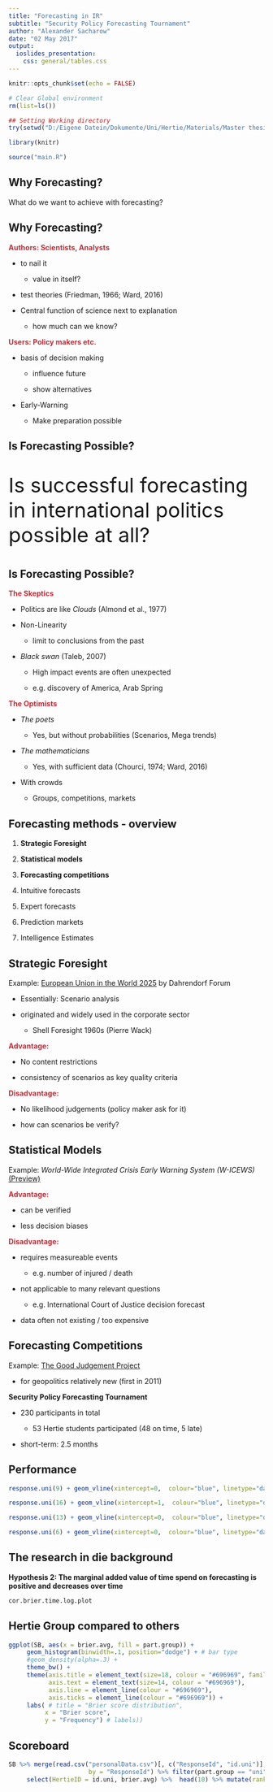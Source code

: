 ```yaml
---
title: "Forecasting in IR"
subtitle: "Security Policy Forecasting Tournament"
author: "Alexander Sacharow"
date: "02 May 2017"
output: 
  ioslides_presentation:
    css: general/tables.css
---
```


```r
knitr::opts_chunk$set(echo = FALSE)

# Clear Global environment
rm(list=ls())

## Setting Working directory
try(setwd("D:/Eigene Datein/Dokumente/Uni/Hertie/Materials/Master thesis/SecurityPolicyForecastingTournament"), silent = TRUE)

library(knitr)

source("main.R")
```

## Why Forecasting? {.text40}

<div class="centered">
What do we want to achieve with forecasting?
</div>

## Why Forecasting?


<div class="columns-2">

<div style="color:#C02F39;">**Authors: Scientists, Analysts**</div>

- to nail it

    - value in itself?

- test theories (Friedman, 1966; Ward, 2016)

- Central function of science next to explanation

    - how much can we know?

<div style="color:#C02F39;">**Users: Policy makers etc.**</div>

- basis of decision making

    - influence future

    - show alternatives

- Early-Warning

    - Make preparation possible
</div>

## Is Forecasting Possible?

<div class="centered">

<p style="font-size: 40px">
Is successful forecasting in international politics possible at all?
</p>

</div>


## Is Forecasting Possible?

<div class="columns-2">

<div style="color:#C02F39;">**The Skeptics**</div>

- Politics are like *Clouds* (Almond et al., 1977)

- Non-Linearity
   
    - limit to conclusions from the past
   
- *Black swan* (Taleb, 2007)
   
    - High impact events are often unexpected
   
    - e.g. discovery of America, Arab Spring

<div style="color:#C02F39;">**The Optimists**</div>

- *The poets*
   
    - Yes, but without probabilities (Scenarios, Mega trends)
  
- *The mathematicians*

    - Yes, with sufficient data (Chourci, 1974; Ward, 2016)
  
- With crowds
  
    - Groups, competitions, markets

</div>

## Forecasting methods - overview

1. **Strategic Foresight**

2. **Statistical models**

3. **Forecasting competitions**

4. Intuitive forecasts

5. Expert forecasts

6. Prediction markets

7. Intelligence Estimates

## Strategic Foresight

Example: [European Union in the World 2025](http://www.dahrendorf-forum.eu/wp-content/uploads/2016/05/Dahrendorf_Analysis_EU_2025_15.pdf) by Dahrendorf Forum

- Essentially: Scenario analysis

- originated  and widely used in the corporate sector

    - Shell Foresight 1960s (Pierre Wack)

<div style="color:#C02F39;">**Advantage:**</div>

- No content restrictions

- consistency of scenarios as key quality criteria

<div style="color:#C02F39;">**Disadvantage:**</div> 

- No likelihood judgements (policy maker ask for it)

- how can scenarios be verify?

## Statistical Models

Example: *World-Wide Integrated Crisis Early Warning System (W-ICEWS)* [(Preview)](http://nbviewer.jupyter.org/gist/dmasad/f79ce5abfd4fb61d253b)

<div style="color:#C02F39;">**Advantage:**</div>

- can be verified

- less decision biases

<div style="color:#C02F39;">**Disadvantage:**</div>

- requires measureable events

    - e.g. number of injured / death
    
- not applicable to many relevant questions

    - e.g. International Court of Justice decision forecast
    
- data often not existing / too expensive

## Forecasting Competitions

Example: [The Good Judgement Project](www.gjopen.com)

- for geopolitics relatively new (first in 2011)

**Security Policy Forecasting Tournament**

- 230 participants in total

    - 53 Hertie students participated (48 on time, 5 late)

- short-term: 2.5 months

## Performance

```r
response.uni(9) + geom_vline(xintercept=0,  colour="blue", linetype="dashed", size=1.5)

response.uni(16) + geom_vline(xintercept=1,  colour="blue", linetype="dashed", size=1.5)
```

```r
response.uni(13) + geom_vline(xintercept=0,  colour="blue", linetype="dashed", size=1.5)

response.uni(6) + geom_vline(xintercept=0,  colour="blue", linetype="dashed", size=1.5)
```

## The research in die background

**Hypothesis 2: The marginal added value of time spend on forecasting is positive and decreases over time**

```r
cor.brier.time.log.plot
```

## Hertie Group compared to others

```r
ggplot(SB, aes(x = brier.avg, fill = part.group)) +
     geom_histogram(binwidth=.1, position="dodge") + # bar type
     #geom_density(alpha=.3) +
     theme_bw() +
     theme(axis.title = element_text(size=18, colour = "#696969", family = "serif"), # Labels axis font size
           axis.text = element_text(size=14, colour = "#696969"),
           axis.line = element_line(colour = "#696969"), 
           axis.ticks = element_line(colour = "#696969")) +  
     labs( # title = "Brier score distribution",
          x = "Brier score",
          y = "Frequency") # labels))
```


<!--
## Different representations forecasts
```r
response.uni(1)

response.uni2(1)
```

```r
response.all(1)

response.all2(1)
```


-->
## Scoreboard

```r

SB %>% merge(read.csv("personalData.csv")[, c("ResponseId", "id.uni")], 
                      by = "ResponseId") %>% filter(part.group == "uni") %>% arrange(brier.avg) %>% 
     select(HertieID = id.uni, brier.avg) %>%  head(10) %>% mutate(rank = row_number()) %>% kable(format = "html")
```

